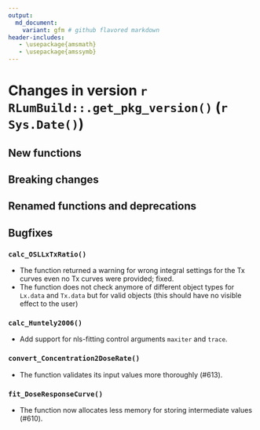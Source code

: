 ```yaml
---
output:
  md_document:
    variant: gfm # github flavored markdown
header-includes:
   - \usepackage{amsmath}
   - \usepackage{amssymb}
---
```

<!-- NEWS.md was auto-generated by NEWS.Rmd. Please DO NOT edit by hand!-->

# Changes in version `r RLumBuild::.get_pkg_version()` (`r Sys.Date()`)

## New functions

## Breaking changes

## Renamed functions and deprecations

## Bugfixes

### `calc_OSLLxTxRatio()`
* The function returned a warning for wrong integral settings for the Tx curves even no Tx curves were provided; fixed. 
* The function does not check anymore of different object types for `Lx.data` and `Tx.data` but for valid objects (this 
should have no visible effect to the user)

### `calc_Huntely2006()`

* Add support for nls-fitting control arguments `maxiter` and `trace`.

### `convert_Concentration2DoseRate()`

* The function validates its input values more thoroughly (#613).

### `fit_DoseResponseCurve()`

* The function now allocates less memory for storing intermediate values
(#610).
